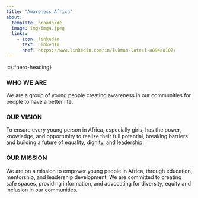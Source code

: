 ```yaml
---
title: "Awareness Africa"
about:
  template: broadside
  image: img/img4.jpeg
  links:
    - icon: linkedin
      text: LinkedIn
      href: https://www.linkedin.com/in/lukman-lateef-a894aa107/
---
```


:::{#hero-heading}

### WHO WE ARE

We are a group of young people creating awareness in our communities for people to have a better life.


### OUR VISION

To ensure every young person in Africa, especially girls, has the power, knowledge, and opportunity to realize their full potential, breaking barriers and building a future of equality, dignity, and leadership.


### OUR MISSION

We are on a mission to empower young people in Africa, through education, mentorship, and leadership development. We are committed to creating safe spaces, providing information, and advocating for diversity, equity and inclusion in our communities.  
